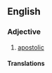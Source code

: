 ==English==

===Adjective===
{{en-adj|-}}

# {{lb|en|Christianity}} [[apostolic]]

====Translations====
{{trans-see|apostolic}}